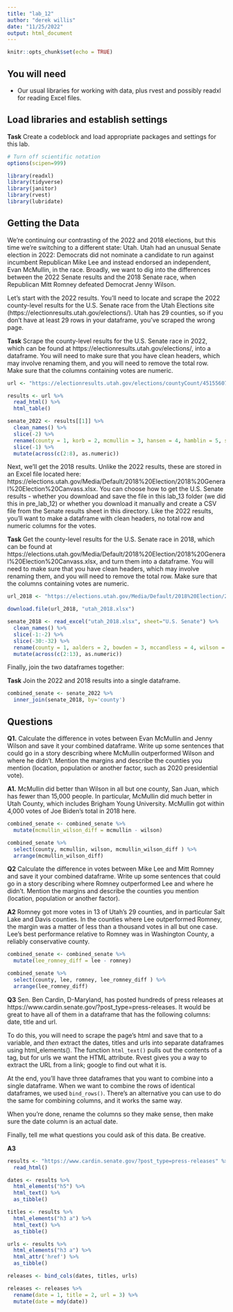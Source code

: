 ```yaml
---
title: "lab_12"
author: "derek willis"
date: "11/25/2022"
output: html_document
---
```


```r
knitr::opts_chunk$set(echo = TRUE)
```

## You will need

* Our usual libraries for working with data, plus rvest and possibly readxl for reading Excel files.

## Load libraries and establish settings

**Task** Create a codeblock and load appropriate packages and settings for this lab.

```r
# Turn off scientific notation
options(scipen=999)

library(readxl)
library(tidyverse)
library(janitor)
library(rvest)
library(lubridate)
```

## Getting the Data

We're continuing our contrasting of the 2022 and 2018 elections, but this time we're switching to a different state: Utah. Utah had an unusual Senate election in 2022: Democrats did not nominate a candidate to run against incumbent Republican Mike Lee and instead endorsed an independent, Evan McMullin, in the race. Broadly, we want to dig into the differences between the 2022 Senate results and the 2018 Senate race, when Republican Mitt Romney defeated Democrat Jenny Wilson.

Let's start with the 2022 results. You'll need to locate and scrape the 2022 county-level results for the U.S. Senate race from the Utah Elections site (https://electionresults.utah.gov/elections/). Utah has 29 counties, so if you don't have at least 29 rows in your dataframe, you've scraped the wrong page.

**Task** Scrape the county-level results for the U.S. Senate race in 2022, which can be found at https://electionresults.utah.gov/elections/, into a dataframe. You will need to make sure that you have clean headers, which may involve renaming them, and you will need to remove the total row. Make sure that the columns containing votes are numeric.

```r
url <- "https://electionresults.utah.gov/elections/countyCount/451556070"

results <- url %>% 
  read_html() %>% 
  html_table()

senate_2022 <- results[[1]] %>% 
  clean_names() %>% 
  slice(-2) %>% 
  rename(county = 1, korb = 2, mcmullin = 3, hansen = 4, hamblin = 5, seguin = 6, lee = 7, williams = 8) %>% 
  slice(-1) %>% 
  mutate(across(c(2:8), as.numeric))
```

Next, we'll get the 2018 results. Unlike the 2022 results, these are stored in an Excel file located here: https://elections.utah.gov/Media/Default/2018%20Election/2018%20General%20Election%20Canvass.xlsx. You can choose how to get the U.S. Senate results - whether you download and save the file in this lab_13 folder (we did this in pre_lab_12) or whether you download it manually and create a CSV file from the Senate results sheet in this directory. Like the 2022 results, you'll want to make a dataframe with clean headers, no total row and numeric columns for the votes.

**Task** Get the county-level results for the U.S. Senate race in 2018, which can be found at https://elections.utah.gov/Media/Default/2018%20Election/2018%20General%20Election%20Canvass.xlsx, and turn them into a dataframe. You will need to make sure that you have clean headers, which may involve renaming them, and you will need to remove the total row. Make sure that the columns containing votes are numeric.

```r
url_2018 <- "https://elections.utah.gov/Media/Default/2018%20Election/2018%20General%20Election%20Canvass.xlsx"

download.file(url_2018, "utah_2018.xlsx")

senate_2018 <- read_excel("utah_2018.xlsx", sheet="U.S. Senate") %>% 
  clean_names() %>% 
  slice(-1:-2) %>% 
  slice(-30:-32) %>% 
  rename(county = 1, aalders = 2, bowden = 3, mccandless = 4, wilson = 5, romney = 6, fitzgerald = 7, reeve = 8, reiksthegn = 9, korb = 10, jackson = 11, judy = 12, jensen = 13) %>% 
  mutate(across(c(2:13), as.numeric))

```

Finally, join the two dataframes together:

**Task** Join the 2022 and 2018 results into a single dataframe.

```r
combined_senate <- senate_2022 %>% 
  inner_join(senate_2018, by='county')
```

## Questions

**Q1.** Calculate the difference in votes between Evan McMullin and Jenny Wilson and save it your combined dataframe. Write up some sentences that could go in a story describing where McMullin outperformed Wilson and where he didn't. Mention the margins and describe the counties you mention (location, population or another factor, such as 2020 presidential vote).

**A1.** McMullin did better than Wilson in all but one county, San Juan, which has fewer than 15,000 people. In particular, McMullin did much better in Utah County, which includes Brigham Young University. McMullin got within 4,000 votes of Joe Biden's total in 2018 here.

```r
combined_senate <- combined_senate %>% 
  mutate(mcmullin_wilson_diff = mcmullin - wilson)

combined_senate %>% 
  select(county, mcmullin, wilson, mcmullin_wilson_diff ) %>% 
  arrange(mcmullin_wilson_diff)
```

**Q2** Calculate the difference in votes between Mike Lee and Mitt Romney and save it your combined dataframe. Write up some sentences that could go in a story describing where Romney outperformed Lee and where he didn't. Mention the margins and describe the counties you mention (location, population or another factor).

**A2** Romney got more votes in 13 of Utah's 29 counties, and in particular Salt Lake and Davis counties. In the counties where Lee outperformed Romney, the margin was a matter of less than a thousand votes in all but one case. Lee's best performance relative to Romney was in Washington County, a reliably conservative county.

```r
combined_senate <- combined_senate %>% 
  mutate(lee_romney_diff = lee - romney)

combined_senate %>% 
  select(county, lee, romney, lee_romney_diff ) %>% 
  arrange(lee_romney_diff)
```

**Q3** Sen. Ben Cardin, D-Maryland, has posted hundreds of press releases at https://www.cardin.senate.gov/?post_type=press-releases. It would be great to have all of them in a dataframe that has the following columns: date, title and url.

To do this, you will need to scrape the page's html and save that to a variable, and _then_ extract the dates, titles and urls into separate dataframes using html_elements(). The function `html_text()` pulls out the contents of a tag, but for urls we want the HTML attribute. Rvest gives you a way to extract the URL from a link; google to find out what it is.

At the end, you'll have three dataframes that you want to combine into a single dataframe. When we want to combine the rows of identical dataframes, we used `bind_rows()`. There's an alternative you can use to do the same for combining columns, and it works the same way.

When you're done, rename the columns so they make sense, then make sure the date column is an actual date.

Finally, tell me what questions you could ask of this data. Be creative.

**A3** 

```r

results <- "https://www.cardin.senate.gov/?post_type=press-releases" %>% 
  read_html() 

dates <- results %>% 
  html_elements("h5") %>% 
  html_text() %>% 
  as_tibble()

titles <- results %>% 
  html_elements("h3 a") %>% 
  html_text() %>% 
  as_tibble()

urls <- results %>% 
  html_elements("h3 a") %>% 
  html_attr('href') %>% 
  as_tibble()

releases <- bind_cols(dates, titles, urls)

releases <- releases %>% 
  rename(date = 1, title = 2, url = 3) %>% 
  mutate(date = mdy(date))

```
